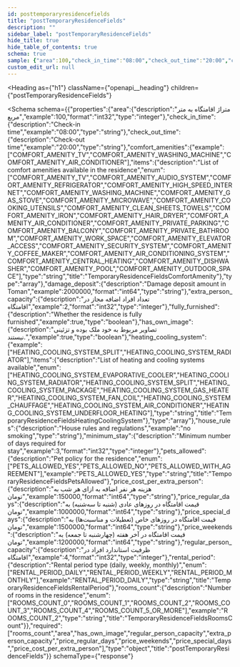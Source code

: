 ```yaml
---
id: posttemporaryresidencefields
title: "postTemporaryResidenceFields"
description: ""
sidebar_label: "postTemporaryResidenceFields"
hide_title: true
hide_table_of_contents: true
schema: true
sample: {"area":100,"check_in_time":"08:00","check_out_time":"20:00","comfort_amenities":["COMFORT_AMENITY_TV","COMFORT_AMENITY_WASHING_MACHINE","COMFORT_AMENITY_AIR_CONDITIONER"],"damage_deposit":2000000,"extra_person_capacity":2,"fully_furnished":true,"has_own_image":true,"heating_cooling_system":["HEATING_COOLING_SYSTEM_SPLIT","HEATING_COOLING_SYSTEM_RADIATOR"],"house_rules":"no smoking","minimum_stay":3,"pets_allowed":"PETS_ALLOWED_YES","price_cost_per_extra_person":150000,"price_regular_days":1000000,"price_special_days":1500000,"price_weekends":1200000,"regular_person_capacity":4,"rental_period":"RENTAL_PERIOD_DAILY","rooms_count":"ROOMS_COUNT_2"}
custom_edit_url: null
---
```



<Heading
  as={"h1"}
  className={"openapi__heading"}
  children={"postTemporaryResidenceFields"}
>
</Heading>





<Schema
  schema={{"properties":{"area":{"description":"متراژ اقامتگاه به متر مربع","example":100,"format":"int32","type":"integer"},"check_in_time":{"description":"Check-in time","example":"08:00","type":"string"},"check_out_time":{"description":"Check-out time","example":"20:00","type":"string"},"comfort_amenities":{"example":["COMFORT_AMENITY_TV","COMFORT_AMENITY_WASHING_MACHINE","COMFORT_AMENITY_AIR_CONDITIONER"],"items":{"description":"List of comfort amenities available in the residence","enum":["COMFORT_AMENITY_TV","COMFORT_AMENITY_AUDIO_SYSTEM","COMFORT_AMENITY_REFRIGERATOR","COMFORT_AMENITY_HIGH_SPEED_INTERNET","COMFORT_AMENITY_WASHING_MACHINE","COMFORT_AMENITY_GAS_STOVE","COMFORT_AMENITY_MICROWAVE","COMFORT_AMENITY_COOKING_UTENSILS","COMFORT_AMENITY_CLEAN_SHEETS_TOWELS","COMFORT_AMENITY_IRON","COMFORT_AMENITY_HAIR_DRYER","COMFORT_AMENITY_AIR_CONDITIONER","COMFORT_AMENITY_PRIVATE_PARKING","COMFORT_AMENITY_BALCONY","COMFORT_AMENITY_PRIVATE_BATHROOM","COMFORT_AMENITY_WORK_SPACE","COMFORT_AMENITY_ELEVATOR_ACCESS","COMFORT_AMENITY_SECURITY_SYSTEM","COMFORT_AMENITY_COFFEE_MAKER","COMFORT_AMENITY_AIR_CONDITIONING_SYSTEM","COMFORT_AMENITY_CENTRAL_HEATING","COMFORT_AMENITY_DISHWASHER","COMFORT_AMENITY_POOL","COMFORT_AMENITY_OUTDOOR_SPACE"],"type":"string","title":"TemporaryResidenceFieldsComfortAmenity"},"type":"array"},"damage_deposit":{"description":"Damage deposit amount in Toman","example":2000000,"format":"int64","type":"string"},"extra_person_capacity":{"description":"تعداد افراد اضافه مجاز در اقامتگاه","example":2,"format":"int32","type":"integer"},"fully_furnished":{"description":"Whether the residence is fully furnished","example":true,"type":"boolean"},"has_own_image":{"description":"تصاویر مربوط به خود ملک بوده و تزئینی نیستند.","example":true,"type":"boolean"},"heating_cooling_system":{"example":["HEATING_COOLING_SYSTEM_SPLIT","HEATING_COOLING_SYSTEM_RADIATOR"],"items":{"description":"List of heating and cooling systems available","enum":["HEATING_COOLING_SYSTEM_EVAPORATIVE_COOLER","HEATING_COOLING_SYSTEM_RADIATOR","HEATING_COOLING_SYSTEM_SPLIT","HEATING_COOLING_SYSTEM_PACKAGE","HEATING_COOLING_SYSTEM_GAS_HEATER","HEATING_COOLING_SYSTEM_FAN_COIL","HEATING_COOLING_SYSTEM_CHAUFFAGE","HEATING_COOLING_SYSTEM_AIR_CONDITIONER","HEATING_COOLING_SYSTEM_UNDERFLOOR_HEATING"],"type":"string","title":"TemporaryResidenceFieldsHeatingCoolingSystem"},"type":"array"},"house_rules":{"description":"House rules and regulations","example":"no smoking","type":"string"},"minimum_stay":{"description":"Minimum number of days required for stay","example":3,"format":"int32","type":"integer"},"pets_allowed":{"description":"Pet policy for the residence","enum":["PETS_ALLOWED_YES","PETS_ALLOWED_NO","PETS_ALLOWED_WITH_AGREEMENT"],"example":"PETS_ALLOWED_YES","type":"string","title":"TemporaryResidenceFieldsPetsAllowed"},"price_cost_per_extra_person":{"description":"هزینه هر نفر اضافه به ازای هر شب به تومان","example":150000,"format":"int64","type":"string"},"price_regular_days":{"description":"قیمت اقامتگاه در روزهای عادی (شنبه تا سه‌شنبه) به تومان","example":1000000,"format":"int64","type":"string"},"price_special_days":{"description":"قیمت اقامتگاه در روزهای خاص (تعطیلات و مناسبت‌ها) به تومان","example":1500000,"format":"int64","type":"string"},"price_weekends":{"description":"قیمت اقامتگاه در آخر هفته (چهارشنبه تا جمعه) به تومان","example":1200000,"format":"int64","type":"string"},"regular_person_capacity":{"description":"ظرفیت استاندارد افراد در اقامتگاه","example":4,"format":"int32","type":"integer"},"rental_period":{"description":"Rental period type (daily, weekly, monthly)","enum":["RENTAL_PERIOD_DAILY","RENTAL_PERIOD_WEEKLY","RENTAL_PERIOD_MONTHLY"],"example":"RENTAL_PERIOD_DAILY","type":"string","title":"TemporaryResidenceFieldsRentalPeriod"},"rooms_count":{"description":"Number of rooms in the residence","enum":["ROOMS_COUNT_0","ROOMS_COUNT_1","ROOMS_COUNT_2","ROOMS_COUNT_3","ROOMS_COUNT_4","ROOMS_COUNT_5_OR_MORE"],"example":"ROOMS_COUNT_2","type":"string","title":"TemporaryResidenceFieldsRoomsCount"}},"required":["rooms_count","area","has_own_image","regular_person_capacity","extra_person_capacity","price_regular_days","price_weekends","price_special_days","price_cost_per_extra_person"],"type":"object","title":"postTemporaryResidenceFields"}}
  schemaType={"response"}
>
  
</Schema>
            